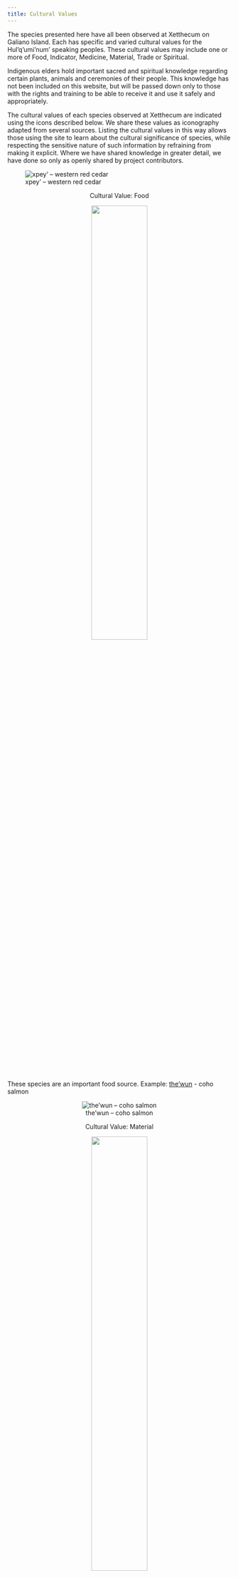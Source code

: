 ```yaml
---
title: Cultural Values
---
```


:::{.blurb-container}
:::{.blurb-half-column}

The species presented here have all been observed at Xetthecum on Galiano Island. Each has specific and varied cultural values for the Hul’q’umi’num’ speaking peoples. These cultural values may include one or more of Food, Indicator, Medicine, Material, Trade or Spiritual.

Indigenous elders hold important sacred and spiritual knowledge regarding certain plants, animals and ceremonies of their people. This knowledge has not been included on this website, but will be passed down only to those with the rights and training to be able to receive it and use it safely and appropriately.

The cultural values of each species observed at Xetthecum are indicated using the icons described below. We share these values as iconography adapted from several sources. Listing the cultural values in this way allows those using the site to learn about the cultural significance of species, while respecting the sensitive nature of such information by refraining from making it explicit. Where we have shared knowledge in greater detail, we have done so only as openly shared by project contributors.


:::
:::{.blurb-half-column}
![xpey’ – western red cedar](files/image 107.png)

:::
:::



::::{.values-cards}
:::{.values-card style="text-align: center"}

Cultural Value: Food

![](files/food.svg){width=50%}

:::{style="text-align: left"}
These species are an important food source.
Example: [the'wun](/taxa/oncorhynchus_kisutch/) - coho salmon
:::

![the’wun – coho salmon](https://inaturalist-open-data.s3.amazonaws.com/photos/5139610/medium.jpg){.values-card-image-85}

:::

:::{.values-card style="text-align: center"}

Cultural Value: Material

![](files/material.svg){width=50%}

:::{style="text-align: left"}
These species are used in the manufacture of items, the capture or harvesting of other species, or used as something other than as food or medicine.
Example: [xpey’](/taxa/thuja_plicata) – western red cedar was used to build canoes; an 800 year old cedar could be used to make four canoes.
:::

![xpey’ – western red cedar](https://inaturalist-open-data.s3.amazonaws.com/photos/7846522/medium.jpeg)

:::

:::{.values-card style="text-align: center"}

Cultural Value: Indicator

![](files/indicator.svg){width=50%}

:::{style="text-align: left"}
The presence of these species indicates something, whether it be the presence of other species, a forecast (e.g. weather) or an event of spiritual significance.
Example: the ripening of [lila’](/taxa/rubus_spectabilis) – salmonberries indicates the return of Swainson’s Thrush in spring.
:::

![lila’ – salmonberry](https://inaturalist-open-data.s3.amazonaws.com/photos/313742389/medium.jpg)

:::

:::{.values-card style="text-align: center"}

Cultural Value: Trade

![](files/trade.svg){width=50%}

:::{style="text-align: left"}
These species were traded for other items.
Example: [skw’lhey](/taxa/leukoma_staminea/) – little neck clams (and other types of clams) were used to trade for other items.
:::

![skw’lhey – little neck clam](https://inaturalist-open-data.s3.amazonaws.com/photos/6532782/medium.jpg)

:::

:::{.values-card style="text-align: center"}

Cultural Value: Medicine

![](files/medicinal.svg){width=50%}

These species or portions of them are used as medicine.
Example: q’ey’xulhp – cascara

![q’ey’xulhp – cascara](https://upload.wikimedia.org/wikipedia/commons/6/6a/Buckthorn_%28Rhamnus_cathartica%29%2C_fruit_%2819860624419%29.jpg)

:::

:::{.values-card style="text-align: center"}

Cultural Value: Spiritual

![](files/food.svg){width=50%}

:::{style="text-align: left"}
These species are a part of spiritual ceremony or hold spiritual meaning and significance.
Example: [yuxwule’](/taxa/haliaeetus_leucocephalus) – bald eagle
:::

![yuxwule’ – bald eagle](https://inaturalist-open-data.s3.amazonaws.com/photos/28935620/medium.jpg)

:::

:::

:::{.column-page}
![](files/icon_array.png){text-align=center}
:::
